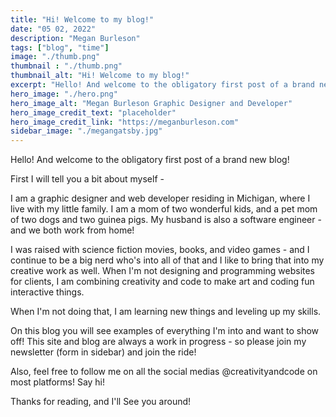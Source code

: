 ```yaml
---
title: "Hi! Welcome to my blog!"
date: "05 02, 2022"
description: "Megan Burleson"
tags: ["blog", "time"]
image: "./thumb.png"
thumbnail : "./thumb.png"
thumbnail_alt: "Hi! Welcome to my blog!"
excerpt: "Hello! And welcome to the obligatory first post of a brand new blog! Let me introduce myself!"
hero_image: "./hero.png"
hero_image_alt: "Megan Burleson Graphic Designer and Developer"
hero_image_credit_text: "placeholder"
hero_image_credit_link: "https://meganburleson.com"
sidebar_image: "./megangatsby.jpg"
---
```


Hello! And welcome to the obligatory first post of a brand new blog!

First I will tell you a bit about myself -

I am a graphic designer and web developer residing in Michigan, where I live with my little family.
I am a mom of two wonderful kids, and a pet mom of two dogs and two guinea pigs. My husband is also a software engineer - and we both work from home!

I was raised with science fiction movies, books, and video games - and I continue to be a big nerd who's into all of that and I like to bring that into
my creative work as well. When I'm not designing and programming websites for clients, I am combining creativity and code to make art and coding fun interactive things. 

When I'm not doing that, I am learning new things and leveling up my skills.

On this blog you will see examples of everything I'm into and want to show off! This site and blog are always a work in progress - so please join my newsletter (form in sidebar) and join the ride!

Also, feel free to follow me on all the social medias @creativityandcode on most platforms! Say hi!

Thanks for reading, and I'll See you around!

